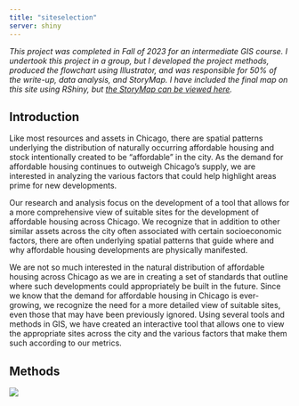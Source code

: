 ```yaml
---
title: "siteselection"
server: shiny
---
```


*This project was completed in Fall of 2023 for an intermediate GIS course. I undertook this project in a group, but I developed the project methods, produced the flowchart using Illustrator, and was responsible for 50% of the write-up, data analysis, and StoryMap. I have included the final map on this site using RShiny, but [the StoryMap can be viewed here](https://storymaps.arcgis.com/stories/932381da2b374fb4afcdc0be675b981d).*

## Introduction

Like most resources and assets in Chicago, there are spatial patterns underlying the distribution of naturally occurring affordable housing and stock intentionally created to be “affordable” in the city. As the demand for affordable housing continues to outweigh Chicago’s supply, we are interested in analyzing the various factors that could help highlight areas prime for new developments.

Our research and analysis focus on the development of a tool that allows for a more comprehensive view of suitable sites for the development of affordable housing across Chicago. We recognize that in addition to other similar assets across the city often associated with certain socioeconomic factors, there are often underlying spatial patterns that guide where and why affordable housing developments are physically manifested.

We are not so much interested in the natural distribution of affordable housing across Chicago as we are in creating a set of standards that outline where such developments could appropriately be built in the future. Since we know that the demand for affordable housing in Chicago is ever-growing, we recognize the need for a more detailed view of suitable sites, even those that may have been previously ignored. Using several tools and methods in GIS, we have created an interactive tool that allows one to view the appropriate sites across the city and the various factors that make them such according to our metrics.

## Methods

![](images/methods%20flowchart.png)
